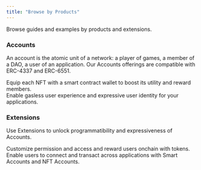 ```yaml
---
title: "Browse by Products"
---
```


Browse guides and examples by products and extensions.

### Accounts

An account is the atomic unit of a network: a player of games, a member of a DAO, a user of an application. Our Accounts offerings are compatible with ERC-4337 and ERC-6551.

<CardGroup cols={2}>
  <Card
    title="NFT Accounts"
    icon="image"
    iconType="solid"
    href="/nft-accounts/overview"
  >
    <div style={{ paddingTop: "8px", fontSize: "14px" }}>
      Equip each NFT with a smart contract wallet to boost its utility and reward members.
    </div>
  </Card>
  <Card
    title="Smart Accounts"
    icon="browser"
    iconType="solid"
    href="/smart-accounts/overview"
  >
    <div style={{ paddingTop: "8px", fontSize: "14px" }}>
      Enable gasless user experience and expressive user identity for your applications.
    </div>
  </Card>
</CardGroup>

### Extensions

Use Extensions to unlock programmatibility and expressiveness of Accounts.

<CardGroup cols={2}>
  <Card
    title="Tokens"
    icon="tag"
    iconType="solid"
    href="/tokens/overview"
  >
    <div style={{ paddingTop: "8px", fontSize: "14px" }}>
      Customize permission and access and reward users onchain with tokens.
    </div>
  </Card>
  <Card
    title="Portal"
    icon="ufo"
    iconType="solid"
    href="/attestations/overview"
  >
    <div style={{ paddingTop: "8px", fontSize: "14px" }}>
      Enable users to connect and transact across applications with Smart Accounts and NFT Accounts.
    </div>
  </Card>
</CardGroup>